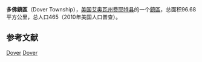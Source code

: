 {{Infobox settlement
|official_name            = 多佛鎮區
|native_name = Dover Township
|settlement_type          = [[鎮區_(美国)|鎮區]]
|nickname                 = 
|motto                    =

|image_map                = Map highlighting Dover Township, Fayette County, Iowa.svg
|mapsize                  = 
|map_caption              = 
|image_map1               = 
|mapsize1                 = 
|map_caption1             =

<!-- Location -->
|coordinates_display      = inline,title
|coordinates_region       = US-IA
|subdivision_type         = 国家
|subdivision_name         = 美国
|subdivision_type1        = [[美国行政区划|州]]
|subdivision_name1        = 艾奥瓦州
|subdivision_type2        = [[艾奥瓦州行政区划|县]]
|subdivision_name2        = [[費耶特縣_(愛阿華州)|费耶特县]]

|area_footnotes           = 
|area_magnitude           = 
|area_total_km2           = 96.68
|area_land_km2            = 96.68
|area_water_km2           = 0

|population_as_of         = 2010年
|population_footnotes     = 
|population_total         = 465
|population_density_km2   = 5

|elevation_m              = 294
|latd                     = 43
|latm                     = 02
|lats                     = 17
|latNS                    = N
|longd                    = 91
|longm                    = 46
|longs                    = 43
|longEW                   = W

}}
'''多佛鎮區'''（Dover Township），[[美国|美国]][[艾奥瓦州|艾奥瓦州]][[費耶特縣_(愛阿華州)|费耶特县]]的一个[[鎮區_(美国)|鎮區]]，总面积96.68平方公里，总人口465（2010年美国人口普查）。

==参考文献==
{{reflist}}

{{費耶特縣 (愛荷華州)}}

[[Category:費耶特縣鎮區_(艾奧瓦州)|Dover]]
[[Category:艾奧瓦州鎮區|Dover]]